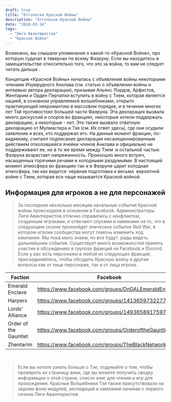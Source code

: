 ```yaml
---
draft: true
title: "Отголоски Красной Войны"
description: "Отголоски Красной Войны"
date: "2018-03-14"
tags:
  - "Лига Авантюристов"
  - "Красная Война"
---
```


Возможно, вы слышали упоминания о какой-то «Красной Войне», про которую судачат в тавернах по всему Фаэруну. Если вы находитесь в замешательстве относительно того, что это за война, то вам не следует читать дальше .

Концепция «Красной Войны» началась с объявления войны некоторыми членами Изумрудного Анклава (см. статью о объявлении войны и интервью автора декларации), призывая Альянс Лордов, Арфистов, Жентарим и Орден Перчатки вступить в войну с Тэем, которая является нацией, в основном управляемой волшебниками, открыто практикующей некромантию в массовом порядке, и в течение многих лет Тэй противостоял большей части Фаэруна. Эта декларация вызвала много дискуссий и споров во фракциях, некоторые хотели поддержать декларацию, а некоторые - нет. Это также вызвало ответную декларацию от Мулмастера и Тэя (см. Их ответ здесь), где они осудили заявление и всех, кто поддержал его. На данный момент фракции, по-видимому, считают подписание декларации несанкционированным действием отколовшейся ячейки членов Анклава и официально не поддерживают ее, но в то же время между Тэем  и остальной частью Фаэруна возрастает напряженность. Произошло много встреч, насыщенных горячими речами и холодными раздумьями. В настоящий момент атмосфера во фракциях так и в Фаэруне царит холодная атмосфера, так как ведется  нервная подготовка к весьма  вероятной войне с Тэем, которая все чаще называется Красной войной.

## Информация для игроков а не для персонажей

> За последние несколько месяцев начальные события Красной войны происходили в основном в Facebook. Администраторы Лиги Авантюристов отлично справились с конфликтом, созданным игроками, и отвечают слухами и намеками на то, что в следующем сезоне произойдет эпическое событие Red War, в котором игроки сообщества могут помочь изменить ход кампании. Мы пока мало знаем, но все будут  рады видеть дальнейшние события. Существует много возможностей принять участие в обсуждениях в группах фракций на Facebook и Discord. Если у вас есть персонажи в любой из следующих фракций, присоединяйтесь, чтобы обсудить Красную войну и другие вопросы как от лица персонаже, так и от лица игрока.

| Faction               | Facebook                                             | Discord                    |
| --------------------- | ---------------------------------------------------- | -------------------------- |
| Emerald Enclave       | https://www.facebook.com/groups/DnDALEmeraldEnclave/ | https://discord.gg/ZX5nKAs |
| Harpers               | https://www.facebook.com/groups/141365973227765/     | https://discord.gg/BMmJXVx |
| Lords’ Alliance       | https://www.facebook.com/groups/1493658917597511/    | https://discord.gg/7dEd67R |
| Order of the Gauntlet | https://www.facebook.com/groups/OrderoftheGauntlet/  | https://discord.gg/FESKaY2 |
| Zhentarim             | https://www.facebook.com/groups/TheBlackNetworkDDAL/ | https://discord.gg/uKhEWAj |

 

> Если вы хотите узнать больше о Тэе, подумайте о том, чтобы проверить их страницу вики, где вы можете получить сводку информации о этой стране, список книг для чтения и игр для прохождения. Красные Волшебники Тэя также присутствовали на заднем фоне модулей, экспедиций и кампаний начиная с первого сезона Лиги Авантюристов.
